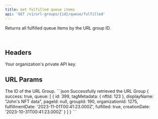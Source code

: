 ```yaml
---
title: Get fulfilled queue items
api: 'GET /v1/url-groups/{id}/queue/fulfilled'
---
```


Returns all fulfilled queue items by the URL group ID.

<br/>

## Headers
<ParamField header="API-Key" placeholder="Your Private API Key" type="string" required>
  Your organization's private API key.
</ParamField>

## URL Params
<ParamField path="id" placeholder="URL Group ID" type="string" required>
	The ID of the URL Group.
</ParamField>

<ResponseExample>
```json Successfully retrieved the URL Group
{
		success: true,
		queue: [
			{
				id: 399,
				tagMetadata: {
					nftId: 123
				},
				displayName: "John's NFT data",
				pageId: null,
				groupId: 190,
				organizationId: 1275,
				fulfillmentDate: '2023-11-01T00:41:23.000Z',
				fulfilled: true,
				creationDate: '2023-10-31T00:41:23.000Z'
			}
		]
    }
```
</ResponseExample>